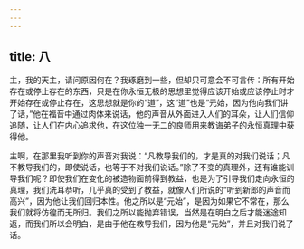 ```yaml
---
---
---
```

title: 八
---

主，我的天主，请问原因何在？我琢磨到一些，但却只可意会不可言传：所有开始存在或停止存在的东西，只是在你永恒无极的思想里觉得应该开始或应该停止时才开始存在或停止存在，这思想就是你的“道”，这“道”也是“元始，因为他向我们讲了话，”他在福音中通过肉体来说话，他的声音从外面进入人们的耳朵，让人们信仰追随，让人们在内心追求他，在这位独一无二的良师用来教诲弟子的永恒真理中获得他。

主啊，在那里我听到你的声音对我说：“凡教导我们的，才是真的对我们说话；凡不教导我们的，即使说话，也等于不对我们说话。”除了不变的真理外，还有谁能训导我们呢？即使我们在变化的被造物面前得到教益，也是为了引导我们走向永恒的真理，我们洗耳恭听，几乎真的受到了教益，就像人们所说的“听到新郎的声音而高兴”，因为他让我们回归本性。他之所以是“元始”，是因为如果它不常在，那么我们就将仿徨而无所归。我们之所以能抛弃错误，当然是在明白之后才能迷途知返，而我们所以会明白，是由于他在教导我们，因为他是“元始”，并且对我们说了话。